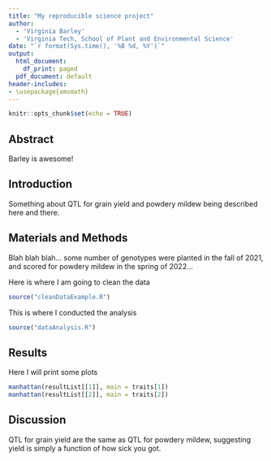 ```yaml
---
title: "My reproducible science project"
author: 
  - 'Virginia Barley'
  - 'Virginia Tech, School of Plant and Environmental Science'
date: "`r format(Sys.time(), '%B %d, %Y')`"
output:
  html_document:
    df_print: paged
  pdf_document: default
header-includes:
- \usepackage{amsmath}
---
```


```r
knitr::opts_chunk$set(echo = TRUE)
```


## Abstract

Barley is awesome!

## Introduction 

Something about QTL for grain yield and powdery mildew being described here and there.

## Materials and Methods

Blah blah blah... some number of genotypes were planted in the fall of 2021, and scored for powdery mildew in the spring of 2022...

Here is where I am going to clean the data 
```r
source("cleanDataExample.R")
```

This is where I conducted the analysis 
```r
source("dataAnalysis.R")
```


## Results

Here I will print some plots
```r
manhattan(resultList[[1]], main = traits[1])
manhattan(resultList[[2]], main = traits[2])
```


## Discussion

QTL for grain yield are the same as QTL for powdery mildew, suggesting yield is simply a function of how sick you got.